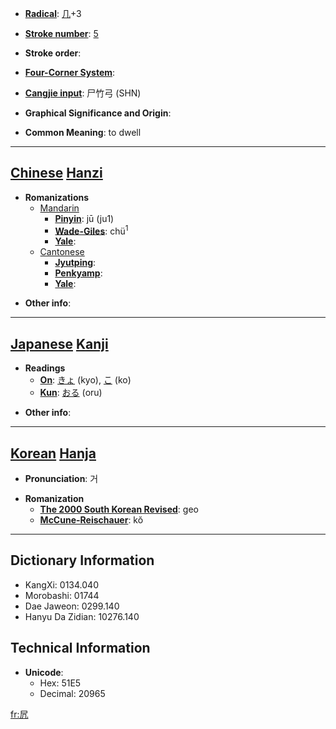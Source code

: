 * '''[[Wiktionary:Chinese radical index| Radical]]''': [[Wiktionary:Chinese radical index 几|几]]+3

* '''[[Wiktionary:Chinese total strokes index|Stroke number]]''': [[Wiktionary:Chinese total strokes index 5|5]]

* '''Stroke order''': 

* '''[[Wiktionary:Chinese four corner index|Four-Corner System]]''': 

* '''[[Wiktionary:Chinese Cangjie index|Cangjie input]]''': 尸竹弓 (SHN)

* '''Graphical Significance and Origin''': 

* '''Common Meaning''': to dwell

----

== [[Chinese]] [[Hanzi]] ==

* '''Romanizations'''
** [[Mandarin]]
*** '''[[Pinyin]]''': jū (ju1)
*** '''[[Wade-Giles]]''': chü<sup>1</sup>
*** '''[[Yale]]''': 
**[[Cantonese]]
***'''[[Jyutping]]''':
***'''[[Penkyamp]]''': 
***'''[[Yale]]''': 

* '''Other info''': 

----

== [[Japanese]] [[Kanji]] ==

* '''Readings'''
** '''[[On]]''': [[きょ]] (kyo), [[こ]] (ko)
** '''[[Kun]]''': [[おる]] (oru)

* '''Other info''':  

----

== [[Korean]] [[Hanja]] ==

* '''Pronunciation''': 거

* '''Romanization'''
** '''[[The 2000 South Korean Revised Romanization|The 2000 South Korean Revised]]''': geo
** '''[[McCune-Reischauer]]''': kŏ

----

== Dictionary Information ==

* KangXi: 0134.040
* Morobashi: 01744
* Dae Jaweon: 0299.140
* Hanyu Da Zidian: 10276.140

== Technical Information ==

* '''Unicode''':
** Hex: 51E5
** Decimal: 20965

[[fr:凥]]